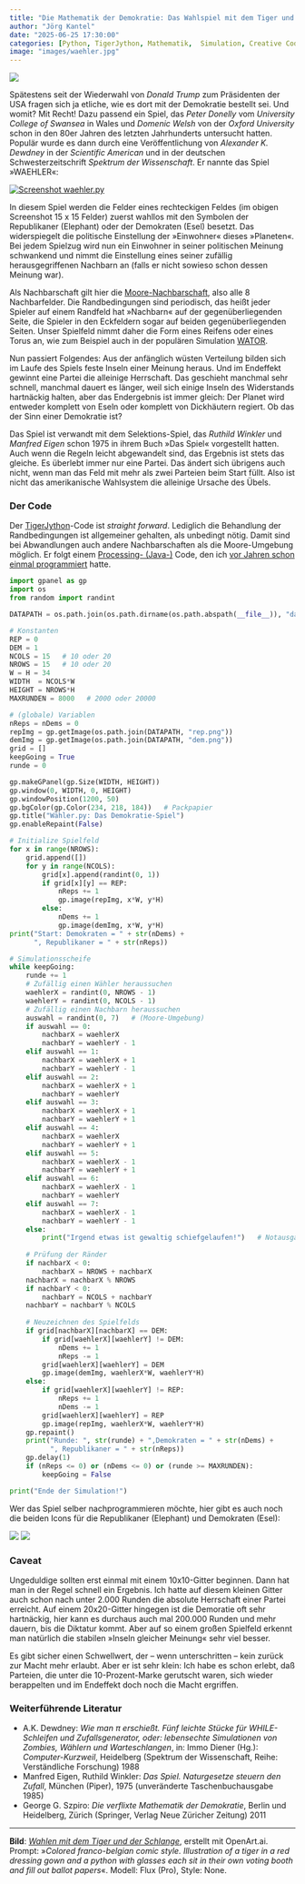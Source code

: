 ```yaml
---
title: "Die Mathematik der Demokratie: Das Wahlspiel mit dem Tiger und der Schlange"
author: "Jörg Kantel"
date: "2025-06-25 17:30:00"
categories: [Python, TigerJython, Mathematik,  Simulation, Creative Coding]
image: "images/waehler.jpg"
---
```


[![](images/waehler-b.jpg)](https://www.flickr.com/photos/schockwellenreiter/54613406114/)

Spätestens seit der Wiederwahl von *Donald Trump* zum Präsidenten der USA fragen sich ja etliche, wie es dort mit der Demokratie bestellt sei. Und womit? Mit Recht! Dazu passend ein Spiel, das *Peter Donelly* vom *University College of Swansea* in Wales und *Domenic Welsh* von der *Oxford University* schon in den 80er Jahren des letzten Jahrhunderts untersucht hatten. Populär wurde es dann durch eine Veröffentlichung von *Alexander K. Dewdney* in der *Scientific American* und in der deutschen Schwesterzeitschrift *Spektrum der Wissenschaft*. Er nannte das Spiel »WAEHLER«:

[![Screenshot waehler.py](images/wahler-o.jpg)](https://www.flickr.com/photos/schockwellenreiter/54609195500/)

In diesem Spiel werden die Felder eines rechteckigen Feldes (im obigen Screenshot 15 x 15 Felder) zuerst wahllos mit den Symbolen der Republikaner (Elephant) oder der Demokraten (Esel) besetzt. Das widerspiegelt die politische Einstellung der »Einwohner« dieses »Planeten«. Bei jedem Spielzug wird nun ein Einwohner in seiner politischen Meinung schwankend und nimmt die Einstellung eines seiner zufällig herausgegriffenen Nachbarn an (falls er nicht sowieso schon dessen Meinung war).

Als Nachbarschaft gilt hier die [Moore-Nachbarschaft](http://cognitiones.kantel-chaos-team.de/programmierung/softcomputing/moorenb.html), also alle 8 Nachbarfelder. Die Randbedingungen sind periodisch, das heißt jeder Spieler auf einem Randfeld hat »Nachbarn« auf der gegenüberliegenden Seite, die Spieler in den Eckfeldern sogar auf beiden gegenüberliegenden Seiten. Unser Spielfeld nimmt daher die Form eines Reifens oder eines Torus an, wie zum Beispiel auch in der populären Simulation [WATOR](https://de.wikipedia.org/wiki/Wator).

Nun passiert Folgendes: Aus der anfänglich wüsten Verteilung bilden sich im Laufe des Spiels feste Inseln einer Meinung heraus. Und im Endeffekt gewinnt eine Partei die alleinige Herrschaft. Das geschieht manchmal sehr schnell, manchmal dauert es länger, weil sich einige Inseln des Widerstands hartnäckig halten, aber das Endergebnis ist immer gleich: Der Planet wird entweder komplett von Eseln oder komplett von Dickhäutern regiert. Ob das der Sinn einer Demokratie ist?

Das Spiel ist verwandt mit dem Selektions-Spiel, das *Ruthild Winkler* und *Manfred Eigen* schon 1975 in ihrem Buch »Das Spiel« vorgestellt hatten. Auch wenn die Regeln leicht abgewandelt sind, das Ergebnis ist stets das gleiche. Es überlebt immer nur eine Partei. Das ändert sich übrigens auch nicht, wenn man das Feld mit mehr als zwei Parteien beim Start füllt. Also ist nicht das amerikanische Wahlsystem die alleinige Ursache des Übels.

### Der Code

Der [TigerJython](http://cognitiones.kantel-chaos-team.de/programmierung/python/tigerjython.html)-Code ist *straight forward*. Lediglich die Behandlung der Randbedingungen ist allgemeiner gehalten, als unbedingt nötig. Damit sind bei Abwandlungen auch andere Nachbarschaften als die Moore-Umgebung möglich. Er folgt einem [Processing- (Java-)](http://cognitiones.kantel-chaos-team.de/programmierung/creativecoding/processing/processing.html) Code, den ich [vor Jahren schon einmal programmiert](http://cognitiones.kantel-chaos-team.de/programmierung/creativecoding/processing/demokratiespiel.html) hatte.

~~~python
import gpanel as gp
import os
from random import randint

DATAPATH = os.path.join(os.path.dirname(os.path.abspath(__file__)), "data")

# Konstanten
REP = 0
DEM = 1
NCOLS = 15   # 10 oder 20
NROWS = 15   # 10 oder 20
W = H = 34
WIDTH  = NCOLS*W
HEIGHT = NROWS*H
MAXRUNDEN = 8000   # 2000 oder 20000

# (globale) Variablen
nReps = nDems = 0
repImg = gp.getImage(os.path.join(DATAPATH, "rep.png"))
demImg = gp.getImage(os.path.join(DATAPATH, "dem.png"))
grid = []
keepGoing = True
runde = 0

gp.makeGPanel(gp.Size(WIDTH, HEIGHT))
gp.window(0, WIDTH, 0, HEIGHT)
gp.windowPosition(1200, 50)
gp.bgColor(gp.Color(234, 218, 184))   # Packpapier
gp.title("Wähler.py: Das Demokratie-Spiel")
gp.enableRepaint(False)

# Initialize Spielfeld
for x in range(NROWS):
    grid.append([])
    for y in range(NCOLS):
        grid[x].append(randint(0, 1))
        if grid[x][y] == REP:
            nReps += 1
            gp.image(repImg, x*W, y*H)
        else:
            nDems += 1
            gp.image(demImg, x*W, y*H)
print("Start: Demokraten = " + str(nDems) +
      ", Republikaner = " + str(nReps))

# Simulationsscheife
while keepGoing:
    runde += 1
    # Zufällig einen Wähler heraussuchen
    waehlerX = randint(0, NROWS - 1)
    waehlerY = randint(0, NCOLS - 1)
    # Zufällig einen Nachbarn heraussuchen 
    auswahl = randint(0, 7)   # (Moore-Umgebung)
    if auswahl == 0:
        nachbarX = waehlerX
        nachbarY = waehlerY - 1
    elif auswahl == 1:
        nachbarX = waehlerX + 1
        nachbarY = waehlerY - 1
    elif auswahl == 2:
        nachbarX = waehlerX + 1
        nachbarY = waehlerY
    elif auswahl == 3:
        nachbarX = waehlerX + 1
        nachbarY = waehlerY + 1
    elif auswahl == 4:
        nachbarX = waehlerX
        nachbarY = waehlerY + 1
    elif auswahl == 5:
        nachbarX = waehlerX - 1
        nachbarY = waehlerY + 1
    elif auswahl == 6:
        nachbarX = waehlerX - 1
        nachbarY = waehlerY
    elif auswahl == 7:
        nachbarX = waehlerX - 1
        nachbarY = waehlerY - 1
    else:
        print("Irgend etwas ist gewaltig schiefgelaufen!")   # Notausgang
        
    # Prüfung der Ränder
    if nachbarX < 0:
        nachbarX = NROWS + nachbarX
    nachbarX = nachbarX % NROWS
    if nachbarY < 0:
        nachbarY = NCOLS + nachbarY
    nachbarY = nachbarY % NCOLS
    
    # Neuzeichnen des Spielfelds
    if grid[nachbarX][nachbarX] == DEM:
        if grid[waehlerX][waehlerY] != DEM:
            nDems += 1
            nReps -= 1
        grid[waehlerX][waehlerY] = DEM
        gp.image(demImg, waehlerX*W, waehlerY*H)
    else:
        if grid[waehlerX][waehlerY] != REP:
            nReps += 1
            nDems -= 1
        grid[waehlerX][waehlerY] = REP
        gp.image(repImg, waehlerX*W, waehlerY*H)
    gp.repaint()
    print("Runde: ", str(runde) + ",Demokraten = " + str(nDems) +
          ", Republikaner = " + str(nReps))
    gp.delay(1)
    if (nReps <= 0) or (nDems <= 0) or (runde >= MAXRUNDEN):        
        keepGoing = False

print("Ende der Simulation!")
~~~

Wer das Spiel selber nachprogrammieren möchte, hier gibt es auch noch die beiden Icons für die Republikaner (Elephant) und Demokraten (Esel):

![](images/rep.png)&nbsp;![](images/dem.png)

### Caveat

Ungeduldige sollten erst einmal mit einem 10x10-Gitter beginnen. Dann hat man in der Regel schnell ein Ergebnis. Ich hatte auf diesem kleinen Gitter auch schon nach unter 2.000 Runden die absolute Herrschaft einer Partei erreicht. Auf einem 20x20-Gitter hingegen ist die Demoratie oft sehr hartnäckig, hier kann es durchaus auch mal 200.000 Runden und mehr dauern, bis die Diktatur kommt. Aber auf so einem großen Spielfeld erkennt man natürlich die stabilen »Inseln gleicher Meinung« sehr viel besser.

Es gibt sicher einen Schwellwert, der – wenn unterschritten – kein zurück zur Macht mehr erlaubt. Aber er ist sehr klein: Ich habe es schon erlebt, daß Parteien, die unter die 10-Prozent-Marke gerutscht waren, sich wieder berappelten und im Endeffekt doch noch die Macht ergriffen.

### Weiterführende Literatur

- A.K. Dewdney: *Wie man π erschießt. Fünf leichte Stücke für WHILE-Schleifen und Zufallsgenerator, oder: lebensechte Simulationen von Zombies, Wählern und Warteschlangen*, in: Immo Diener (Hg.): *Computer-Kurzweil*, Heidelberg (Spektrum der Wissenschaft, Reihe: Verständliche Forschung) 1988
- Manfred Eigen, Ruthild Winkler: *Das Spiel. Naturgesetze steuern den Zufall*, München (Piper), 1975 (unveränderte Taschenbuchausgabe 1985)
- George G. Szpiro: *Die verflixte Mathematik der Demokratie*, Berlin und Heidelberg, Zürich (Springer, Verlag Neue Züricher Zeitung) 2011

---

**Bild**: *[Wahlen mit dem Tiger und der Schlange](https://www.flickr.com/photos/schockwellenreiter/54613406114/)*, erstellt mit OpenArt.ai. Prompt: »*Colored franco-belgian comic style. Illustration of a tiger in a red dressing gown and a python with glasses each sit in their own voting booth and fill out ballot papers*«. Modell: Flux (Pro), Style: None.

